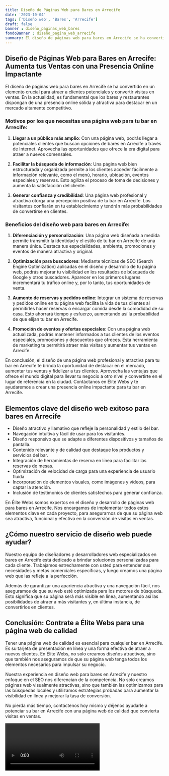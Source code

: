 ```yaml
---
title: Diseño de Páginas Web para Bares en Arrecife
date: '2023-10-04'
tags: ['Diseño web', 'Bares', 'Arrecife']
draft: false
banner : diseño_paginas_web_bares
fondoBanner : diseño_pagina_web_arrecife
summary: El diseño de páginas web para bares en Arrecife se ha convertido en un elemento crucial para atraer a clientes potenciales y convertir visitas en ventas. En la actualidad, es fundamental que los bares y restaurantes dispongan de una presencia online sólida y atractiva para destacar en un mercado altamente competitivo.
---
```


## **Diseño de Páginas Web para Bares en Arrecife: Aumenta tus Ventas con una Presencia Online Impactante**

El diseño de páginas web para bares en Arrecife se ha convertido en un elemento crucial para atraer a clientes potenciales y convertir visitas en ventas. En la actualidad, es fundamental que los bares y restaurantes dispongan de una presencia online sólida y atractiva para destacar en un mercado altamente competitivo.

### **Motivos por los que necesitas una página web para tu bar en Arrecife:**

1. **Llegar a un público más amplio**: Con una página web, podrás llegar a potenciales clientes que buscan opciones de bares en Arrecife a través de Internet. Aprovecha las oportunidades que ofrece la era digital para atraer a nuevos comensales.

2. **Facilitar la búsqueda de información**: Una página web bien estructurada y organizada permite a los clientes acceder fácilmente a información relevante, como el menú, horario, ubicación, eventos especiales y reservas. Esto agiliza el proceso de toma de decisiones y aumenta la satisfacción del cliente.

3. **Generar confianza y credibilidad**: Una página web profesional y atractiva otorga una percepción positiva de tu bar en Arrecife. Los visitantes confiarán en tu establecimiento y tendrán más probabilidades de convertirse en clientes. 

### **Beneficios del diseño web para bares en Arrecife:**

1. **Diferenciación y personalización**: Una página web diseñada a medida permite transmitir la identidad y el estilo de tu bar en Arrecife de una manera única. Destaca tus especialidades, ambiente, promociones y eventos de manera atractiva y original.

2. **Optimización para buscadores**: Mediante técnicas de SEO (Search Engine Optimization) aplicadas en el diseño y desarrollo de tu página web, podrás mejorar tu visibilidad en los resultados de búsqueda de Google y otros buscadores. Aparecer en los primeros lugares incrementará tu tráfico online y, por lo tanto, tus oportunidades de venta.

3. **Aumento de reservas y pedidos online**: Integrar un sistema de reservas y pedidos online en tu página web facilita la vida de tus clientes al permitirles hacer reservas o encargar comida desde la comodidad de su casa. Esto ahorrará tiempo y esfuerzo, aumentando así la probabilidad de que elijan tu bar en Arrecife.

4. **Promoción de eventos y ofertas especiales**: Con una página web actualizada, podrás mantener informados a tus clientes de los eventos especiales, promociones y descuentos que ofreces. Esta herramienta de marketing te permitirá atraer más visitas y aumentar tus ventas en Arrecife.

En conclusión, el diseño de una página web profesional y atractiva para tu bar en Arrecife te brinda la oportunidad de destacar en el mercado, aumentar tus ventas y fidelizar a tus clientes. Aprovecha las ventajas que ofrece el mundo digital para llevar tu negocio a otro nivel y convertirte en el lugar de referencia en la ciudad. Contáctanos en Élite Webs y te ayudaremos a crear una presencia online impactante para tu bar en Arrecife.

<GifSeo />

<Cta />

## Elementos clave del diseño web exitoso para bares en Arrecife

- Diseño atractivo y llamativo que refleje la personalidad y estilo del bar.
- Navegación intuitiva y fácil de usar para los visitantes.
- Diseño responsivo que se adapte a diferentes dispositivos y tamaños de pantalla.
- Contenido relevante y de calidad que destaque los productos y servicios del bar.
- Integración de herramientas de reserva en línea para facilitar las reservas de mesas.
- Optimización de velocidad de carga para una experiencia de usuario fluida.
- Incorporación de elementos visuales, como imágenes y vídeos, para captar la atención.
- Inclusión de testimonios de clientes satisfechos para generar confianza.

En Élite Webs somos expertos en el diseño y desarrollo de páginas web para bares en Arrecife. Nos encargamos de implementar todos estos elementos clave en cada proyecto, para asegurarnos de que su página web sea atractiva, funcional y efectiva en la conversión de visitas en ventas.

## ¿Cómo nuestro servicio de diseño web puede ayudar?

Nuestro equipo de diseñadores y desarrolladores web especializados en bares en Arrecife está dedicado a brindar soluciones personalizadas para cada cliente. Trabajamos estrechamente con usted para entender sus necesidades y metas comerciales específicas, y luego creamos una página web que las refleje a la perfección.

Además de garantizar una apariencia atractiva y una navegación fácil, nos aseguramos de que su web esté optimizada para los motores de búsqueda. Esto significa que su página será más visible en línea, aumentando así las posibilidades de atraer a más visitantes y, en última instancia, de convertirlos en clientes.

## Conclusión: Contrate a Élite Webs para una página web de calidad

Tener una página web de calidad es esencial para cualquier bar en Arrecife. Es su tarjeta de presentación en línea y una forma efectiva de atraer a nuevos clientes. En Élite Webs, no solo creamos diseños atractivos, sino que también nos aseguramos de que su página web tenga todos los elementos necesarios para impulsar su negocio.

Nuestra experiencia en diseño web para bares en Arrecife y nuestro enfoque en el SEO nos diferencian de la competencia. No solo creamos páginas web visualmente atractivas, sino que también las optimizamos para las búsquedas locales y utilizamos estrategias probadas para aumentar la visibilidad en línea y mejorar la tasa de conversión.

No pierda más tiempo, contáctenos hoy mismo y déjenos ayudarle a potenciar su bar en Arrecife con una página web de calidad que convierta visitas en ventas.

<Video />

<CtaBot job='Bares' city='Arrecife'/>

<Gmaps query='Arrecife+españa+maps' />